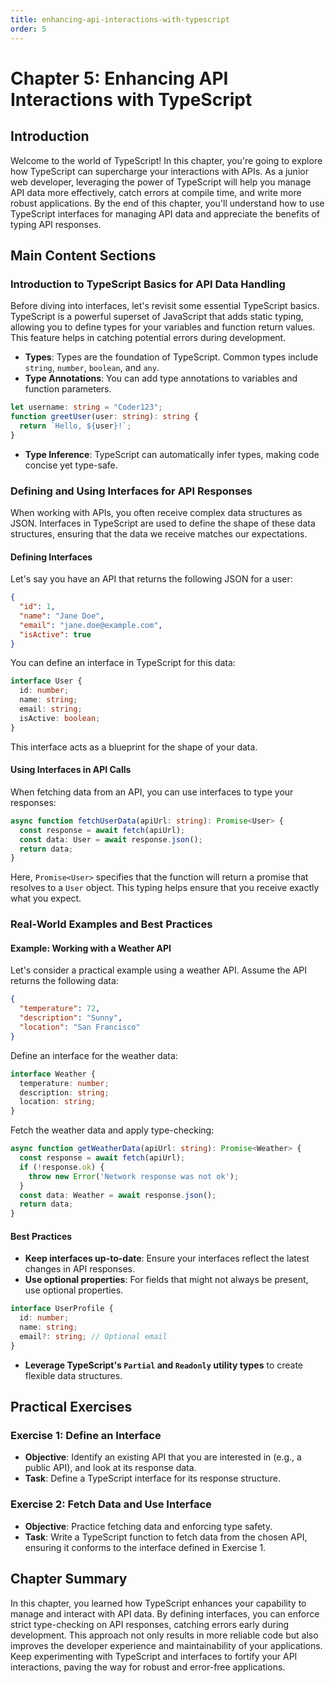 ```yaml
---
title: enhancing-api-interactions-with-typescript
order: 5
---
```


# Chapter 5: Enhancing API Interactions with TypeScript

## Introduction

Welcome to the world of TypeScript! In this chapter, you're going to explore how TypeScript can supercharge your interactions with APIs. As a junior web developer, leveraging the power of TypeScript will help you manage API data more effectively, catch errors at compile time, and write more robust applications. By the end of this chapter, you'll understand how to use TypeScript interfaces for managing API data and appreciate the benefits of typing API responses.

## Main Content Sections

### Introduction to TypeScript Basics for API Data Handling

Before diving into interfaces, let's revisit some essential TypeScript basics. TypeScript is a powerful superset of JavaScript that adds static typing, allowing you to define types for your variables and function return values. This feature helps in catching potential errors during development.

- **Types**: Types are the foundation of TypeScript. Common types include `string`, `number`, `boolean`, and `any`.
- **Type Annotations**: You can add type annotations to variables and function parameters.

```typescript
let username: string = "Coder123";
function greetUser(user: string): string {
  return `Hello, ${user}!`;
}
```

- **Type Inference**: TypeScript can automatically infer types, making code concise yet type-safe.

### Defining and Using Interfaces for API Responses

When working with APIs, you often receive complex data structures as JSON. Interfaces in TypeScript are used to define the shape of these data structures, ensuring that the data we receive matches our expectations.

#### Defining Interfaces

Let's say you have an API that returns the following JSON for a user:

```json
{
  "id": 1,
  "name": "Jane Doe",
  "email": "jane.doe@example.com",
  "isActive": true
}
```
You can define an interface in TypeScript for this data:

```typescript
interface User {
  id: number;
  name: string;
  email: string;
  isActive: boolean;
}
```

This interface acts as a blueprint for the shape of your data.

#### Using Interfaces in API Calls

When fetching data from an API, you can use interfaces to type your responses:

```typescript
async function fetchUserData(apiUrl: string): Promise<User> {
  const response = await fetch(apiUrl);
  const data: User = await response.json();
  return data;
}
```

Here, `Promise<User>` specifies that the function will return a promise that resolves to a `User` object. This typing helps ensure that you receive exactly what you expect.

### Real-World Examples and Best Practices

#### Example: Working with a Weather API

Let's consider a practical example using a weather API. Assume the API returns the following data:

```json
{
  "temperature": 72,
  "description": "Sunny",
  "location": "San Francisco"
}
```

Define an interface for the weather data:

```typescript
interface Weather {
  temperature: number;
  description: string;
  location: string;
}
```

Fetch the weather data and apply type-checking:

```typescript
async function getWeatherData(apiUrl: string): Promise<Weather> {
  const response = await fetch(apiUrl);
  if (!response.ok) {
    throw new Error('Network response was not ok');
  }
  const data: Weather = await response.json();
  return data;
}
```

#### Best Practices

- **Keep interfaces up-to-date**: Ensure your interfaces reflect the latest changes in API responses.
- **Use optional properties**: For fields that might not always be present, use optional properties.

```typescript
interface UserProfile {
  id: number;
  name: string;
  email?: string; // Optional email
}
```

- **Leverage TypeScript's `Partial` and `Readonly` utility types** to create flexible data structures.

## Practical Exercises

### Exercise 1: Define an Interface

- **Objective**: Identify an existing API that you are interested in (e.g., a public API), and look at its response data.
- **Task**: Define a TypeScript interface for its response structure.

### Exercise 2: Fetch Data and Use Interface

- **Objective**: Practice fetching data and enforcing type safety.
- **Task**: Write a TypeScript function to fetch data from the chosen API, ensuring it conforms to the interface defined in Exercise 1.

## Chapter Summary

In this chapter, you learned how TypeScript enhances your capability to manage and interact with API data. By defining interfaces, you can enforce strict type-checking on API responses, catching errors early during development. This approach not only results in more reliable code but also improves the developer experience and maintainability of your applications. Keep experimenting with TypeScript and interfaces to fortify your API interactions, paving the way for robust and error-free applications.
